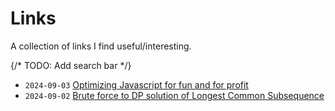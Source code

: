 # Links

A collection of links I find useful/interesting.

{/* TODO: Add search bar */}

- `2024-09-03` [Optimizing Javascript for fun and for profit](https://romgrk.com/posts/optimizing-javascript)
- `2024-09-02` [Brute force to DP solution of Longest Common Subsequence](https://ics.uci.edu/~eppstein/161/960229.html)